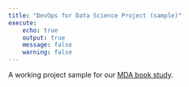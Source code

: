 ```yaml
---
title: "DevOps for Data Science Project (sample)"
execute:
    echo: true
    output: true
    message: false
    warning: false
---
```


A working project sample for our [MDA book study](https://github.com/ruralinnovation/mda_do4ds.git).
